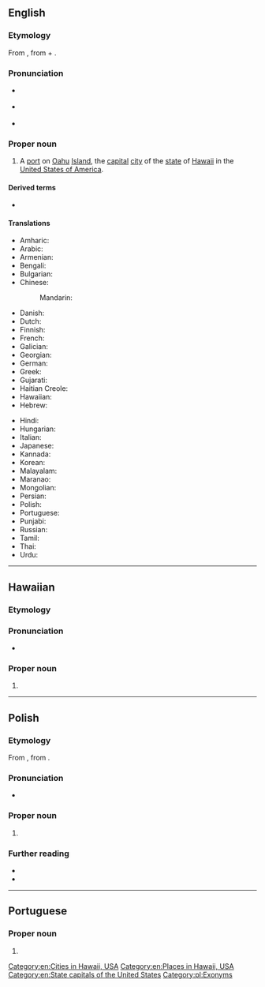 ==English==
{{wp|lang=en}}

===Etymology===
From {{der|en|haw|Honolulu}}, from {{m|haw|hono||[[bay]], [[harbor]]}} + {{m|haw|lulu||[[shelter]]}}.

===Pronunciation===
* {{a|US}} {{IPA|en|/ˌhoʊ.nəˈluː.luː/}}
* {{a|UK}} {{IPA|en|/ˌhɒn.əˈluː.luː/}}
* {{rhymes|en|uːlu|s=4}}

===Proper noun===
{{en-proper noun}}

# A [[port]] on [[Oahu]] [[island|Island]], the [[capital]] [[city]] of the [[state]] of [[Hawaii]] in the [[United States of America]].

====Derived terms====
* {{l|en|City and County of Honolulu}}

====Translations====
{{trans-top|the capital of Hawaii}}
* Amharic: {{t|am|ሆኖሉሉ|sc=Ethi}}
* Arabic: {{t|ar|هُونُولُولُو|m}}
* Armenian: {{t|hy|Հոնոլուլու|sc=Armn}}
* Bengali: {{t|bn|হনলুলু}}
* Bulgarian: {{t|bg|Хонолулу|m}}
* Chinese:
*: Mandarin: {{t+|cmn|檀香山|tr=Tánxiāngshān|sc=Hani}}
* Danish: {{t|da|Honolulu}}
* Dutch: {{t|nl|Honoloeloe|n}}
* Finnish: {{t+|fi|Honolulu}}
* French: {{t+|fr|Honolulu}}
* Galician: {{t|gl|Honolulu}}
* Georgian: {{t|ka|ჰონოლულუ|sc=Geor}}
* German: {{t+|de|Honolulu}}
* Greek: {{t|el|Χονολούλου}}
* Gujarati: {{t|gu|હોનોલૂલૂ|sc=Gujr}}
* Haitian Creole: {{t|ht|Onloulou}}
* Hawaiian: {{t|haw|Honolulu}}
* Hebrew: {{t|he|הונולולו|tr=honolulu}}
{{trans-mid}}
* Hindi: {{t|hi|होनोलूलू}}
* Hungarian: {{t+|hu|Honolulu}}
* Italian: {{t+|it|Honolulu|f}}
* Japanese: {{t|ja|ホノルル|tr=Honoruru}}
* Kannada: {{t|kn|ಹೊನೊಲುಲು}}
* Korean: {{t|ko|호놀룰루}}
* Malayalam: {{t|ml|ഹോണോലുലു}}
* Maranao: {{t|mrw|Honololo}}
* Mongolian: {{t|mn|Хонолулу}}
* Persian: {{t|fa|هونولولو}}
* Polish: {{t+|pl|Honolulu|n}}
* Portuguese: {{t|pt|Honolulu|f}}
* Punjabi: {{t|pa|ਹੋਨੋਲੁਲੁ}}
* Russian: {{t|ru|Гонолу́лу|m}}
* Tamil: {{t|ta|ஹொனலுலு}}
* Thai: {{t|th|โฮโนลูลู|tr=Ḥonolūlū}}
* Urdu: {{t|ur|ہونولولو|tr=hōnōlūlū|sc=ur-Arab}}
{{trans-bottom}}

[[Category:en:Cities in Hawaii, USA]]
[[Category:en:Places in Hawaii, USA]]
[[Category:en:State capitals of the United States]]

----

==Hawaiian==

===Etymology===
{{compound|haw|hono|gloss1=bay, harbor|lulu|gloss2=shelter}}

===Pronunciation===
* {{haw-IPA}}

===Proper noun===
{{head|haw|proper noun}}

# {{place|haw|city/state capital|s/Hawaii|c/United States|t1=Honolulu}}

----

==Polish==
{{wp|lang=pl}}

===Etymology===
From {{bor|pl|en|Honolulu}}, from {{der|pl|haw|Honolulu}}.

===Pronunciation===
* {{pl-IPA}}

===Proper noun===
{{pl-proper noun|n|indecl=yes}}

# {{place|pl|city/state capital|s/Hawaii|c/United States|t1=Honolulu}}

===Further reading===
* {{R:pl:WSJP}}
* {{R:PWN}}

[[Category:pl:Exonyms]]

----

==Portuguese==

===Proper noun===
{{pt-proper noun|f}}

# {{place|pt|city/state capital|s/Hawaii|c/United States|t1=Honolulu}}